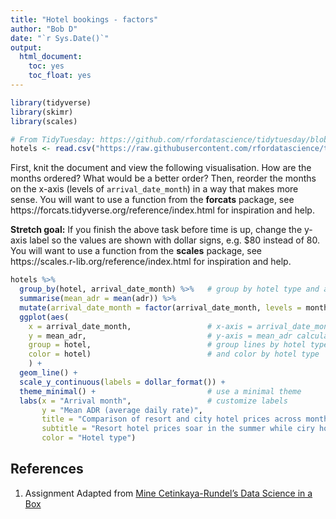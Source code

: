 ```yaml
---
title: "Hotel bookings - factors"
author: "Bob D"
date: "`r Sys.Date()`"
output: 
  html_document: 
    toc: yes
    toc_float: yes
---
```


```r
library(tidyverse)
library(skimr)
library(scales)
```

```r
# From TidyTuesday: https://github.com/rfordatascience/tidytuesday/blob/master/data/2020/2020-02-11/readme.md
hotels <- read.csv("https://raw.githubusercontent.com/rfordatascience/tidytuesday/master/data/2020/2020-02-11/hotels.csv")

```

First, knit the document and view the following visualisation. How are the months ordered? What would be a better order? Then, reorder the months on the x-axis (levels of `arrival_date_month`) in a way that makes more sense. You will want to use a function from the **forcats** package, see https://forcats.tidyverse.org/reference/index.html for inspiration and help.

**Stretch goal:** If you finish the above task before time is up, change the y-axis label so the values are shown with dollar signs, e.g. $80 instead of 80. You will want to use a function from the **scales** package, see https://scales.r-lib.org/reference/index.html for inspiration and help.

```r
hotels %>%
  group_by(hotel, arrival_date_month) %>%   # group by hotel type and arrival month
  summarise(mean_adr = mean(adr)) %>%  
  mutate(arrival_date_month = factor(arrival_date_month, levels = month.name)) %>%# calculate mean adr for each group
  ggplot(aes(
    x = arrival_date_month,                 # x-axis = arrival_date_month
    y = mean_adr,                           # y-axis = mean_adr calculated above
    group = hotel,                          # group lines by hotel type
    color = hotel)                          # and color by hotel type
    ) +
  geom_line() +  
  scale_y_continuous(labels = dollar_format()) +
  theme_minimal() +                         # use a minimal theme
  labs(x = "Arrival month",                 # customize labels
       y = "Mean ADR (average daily rate)",
       title = "Comparison of resort and city hotel prices across months",
       subtitle = "Resort hotel prices soar in the summer while ciry hotel prices remain relatively constant throughout the year",
       color = "Hotel type")
```
## References {#references}
1. Assignment Adapted from [Mine Cetinkaya-Rundel's Data Science in a Box](https://github.com/rstudio-education/datascience-box)
